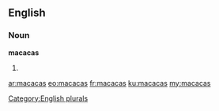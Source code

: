 ==English==

===Noun===
'''macacas'''

# {{plural of|macaca}}

[[Category:English plurals]]

[[ar:macacas]]
[[eo:macacas]]
[[fr:macacas]]
[[ku:macacas]]
[[my:macacas]]